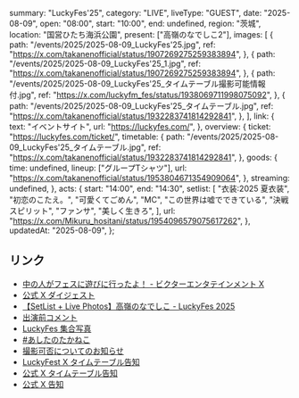   summary: "LuckyFes'25",
  category: "LIVE",
  liveType: "GUEST",
  date: "2025-08-09",
  open: "08:00",
  start: "10:00",
  end: undefined,
  region: "茨城",
  location: "国営ひたち海浜公園",
  present: ["高嶺のなでしこ2"],
  images: [
    {
      path: "/events/2025/2025-08-09_LuckyFes'25.jpg",
      ref: "https://x.com/takanenofficial/status/1907269275259383894",
    },
    {
      path: "/events/2025/2025-08-09_LuckyFes'25_1.jpg",
      ref: "https://x.com/takanenofficial/status/1907269275259383894",
    },
    {
      path: "/events/2025/2025-08-09_LuckyFes'25_タイムテーブル撮影可能情報付.jpg",
      ref: "https://x.com/luckyfm_fes/status/1938069711998075092",
    },
    {
      path: "/events/2025/2025-08-09_LuckyFes'25_タイムテーブル.jpg",
      ref: "https://x.com/takanenofficial/status/1932283741814292841",
    },
  ],
  link: {
    text: "イベントサイト",
    url: "https://luckyfes.com/",
  },
  overview: {
    ticket: "https://luckyfes.com/ticket/",
    timetable: {
      path: "/events/2025/2025-08-09_LuckyFes'25_タイムテーブル.jpg",
      ref: "https://x.com/takanenofficial/status/1932283741814292841",
    },
    goods: {
      time: undefined,
      lineup: ["グループTシャツ"],
      url: "https://x.com/takanenofficial/status/1953804671354909064",
    },
    streaming: undefined,
  },
  acts: {
    start: "14:00",
    end: "14:30",
    setlist: [
      "衣装:2025 夏衣装",
      "初恋のこたえ。",
      "可愛くてごめん",
      "MC",
      "この世界は嘘でできている",
      "決戦スピリット",
      "ファンサ",
      "美しく生きろ",
    ],
    url: "https://x.com/Mikuru_hositani/status/1954096579075617262",
  },
  updatedAt: "2025-08-09",
};

## リンク

- [中の人がフェスに遊びに行ったよ！ - ビクターエンタテインメント X](https://x.com/VictorMusic/status/1960990755486593055)
- [公式 X ダイジェスト](https://x.com/takanenofficial/status/1954064369895321770)
- [【SetList + Live Photos】高嶺のなでしこ - LuckyFes 2025](https://luckyfes.com/2025/08/09/5353/)
- [出演前コメント](https://x.com/luckyfm_fes/status/1954043196088144242)
- [LuckyFes 集合写真](https://x.com/luckyfm_fes/status/1954118404215914703)
- [#あしたのたかねこ](https://x.com/takanenofficial/status/1953811383990231415)
- [撮影可否についてのお知らせ](https://x.com/luckyfm_fes/status/1938069711998075092)
- [LuckyFest X タイムテーブル告知](https://x.com/luckyfm_fes/status/1932271509390696789)
- [公式 X タイムテーブル告知](https://x.com/takanenofficial/status/1932283741814292841)
- [公式 X 告知](https://x.com/takanenofficial/status/1907269275259383894)

